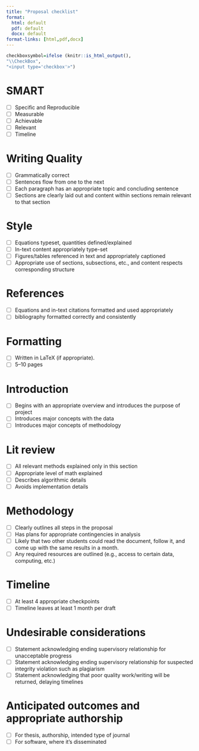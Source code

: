 ---
title: "Proposal checklist"
format:
  html: default
  pdf: default
  docx: default
format-links: [html,pdf,docx]
---

```{r, echo=FALSE}
checkboxsymbol=ifelse (knitr::is_html_output(),
"\\CheckBox",
"<input type='checkbox'>")
```

# SMART

-   [ ] Specific and Reproducible
-   [ ] Measurable
-   [ ] Achievable
-   [ ] Relevant
-   [ ] Timeline

# Writing Quality

-   [ ] Grammatically correct
-   [ ] Sentences flow from one to the next
-   [ ] Each paragraph has an appropriate topic and concluding sentence
-   [ ] Sections are clearly laid out and content within sections remain relevant to that section

# Style

-   [ ] Equations typeset, quantities defined/explained
-   [ ] In-text content appropriately type-set
-   [ ] Figures/tables referenced in text and appropriately captioned
-   [ ] Appropriate use of sections, subsections, etc., and content respects corresponding structure

# References

-   [ ] Equations and in-text citations formatted and used appropriately
-   [ ] bibliography formatted correctly and consistently

# Formatting

-   [ ] Written in LaTeX (if appropriate).
-   [ ] 5--10 pages

# Introduction

-   [ ] Begins with an appropriate overview and introduces the purpose of project
-   [ ] Introduces major concepts with the data
-   [ ] Introduces major concepts of methodology

# Lit review

-   [ ] All relevant methods explained only in this section
-   [ ] Appropriate level of math explained
-   [ ] Describes algorithmic details
-   [ ] Avoids implementation details

# Methodology

-   [ ] Clearly outlines all steps in the proposal
-   [ ] Has plans for appropriate contingencies in analysis 
-   [ ] Likely that two other students could read the document, follow it, and come up with the same results in a month.
-   [ ] Any required resources are outlined (e.g., access to certain data, computing, etc.)


# Timeline

-   [ ] At least 4 appropriate checkpoints
-   [ ] Timeline leaves at least 1 month per draft


# Undesirable considerations

-   [ ] Statement acknowledging ending supervisory relationship for unacceptable progress
-   [ ] Statement acknowledging ending supervisory relationship for  suspected integrity violation such as plagiarism
-   [ ] Statement acknowledging that poor quality work/writing will be returned, delaying timelines

# Anticipated outcomes and appropriate authorship
-   [ ] For thesis, authorship, intended type of journal
-   [ ] For software, where it's disseminated



